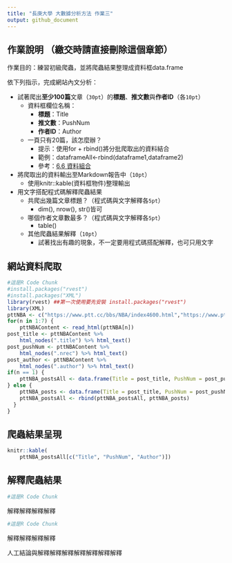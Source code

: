 ```yaml
---
title: "長庚大學 大數據分析方法 作業三"
output: github_document
---
```


## 作業說明 （繳交時請直接刪除這個章節）

作業目的：練習初級爬蟲，並將爬蟲結果整理成資料框data.frame

依下列指示，完成網站內文分析：

- 試著爬出**至少100篇**文章（`30pt`）的**標題**、**推文數**與**作者ID**（各`10pt`）
    - 資料框欄位名稱：
        - **標題**：Title
        - **推文數**：PushNum
        - **作者ID**：Author
    - 一頁只有20篇，該怎麼辦？
        - 提示：使用for + rbind()將分批爬取出的資料結合
        - 範例：dataframeAll<-rbind(dataframe1,dataframe2) 
        - 參考：[6.6 資料組合](http://yijutseng.github.io/DataScienceRBook/manipulation.html#section-6.6)
    
- 將爬取出的資料輸出至Markdown報告中（`10pt`）
    - 使用knitr::kable(資料框物件)整理輸出
    
- 用文字搭配程式碼解釋爬蟲結果 
    - 共爬出幾篇文章標題？（程式碼與文字解釋各`5pt`）
        - dim(), nrow(), str()皆可
    - 哪個作者文章數最多？（程式碼與文字解釋各`5pt`）
        - table()
    - 其他爬蟲結果解釋（`10pt`）
        - 試著找出有趣的現象，不一定要用程式碼搭配解釋，也可只用文字

    

## 網站資料爬取
```r
#這是R Code Chunk
#install.packages("rvest")
#install.packages("XML")
library(rvest) ##第一次使用要先安裝 install.packages("rvest")
library(XML)
pttNBA <- c("https://www.ptt.cc/bbs/NBA/index4600.html","https://www.ptt.cc/bbs/NBA/index4601.html", "https://www.ptt.cc/bbs/NBA/index4602.html", "https://www.ptt.cc/bbs/NBA/index4603.html", "https://www.ptt.cc/bbs/NBA/index4604.html", "https://www.ptt.cc/bbs/NBA/index4605.html", "https://www.ptt.cc/bbs/NBA/index4606.html")
for(n in 1:7) {
    pttNBAContent <- read_html(pttNBA[n])
post_title <- pttNBAContent %>%
    html_nodes(".title") %>% html_text()
post_pushNum <- pttNBAContent %>%
    html_nodes(".nrec") %>% html_text()
post_author <- pttNBAContent %>%
    html_nodes(".author") %>% html_text()
if(n == 1) {
    pttNBA_postsAll <- data.frame(Title = post_title, PushNum = post_pushNum, Author = post_author)
} else {
    pttNBA_posts <- data.frame(Title = post_title, PushNum = post_pushNum, Author = post_author)  
    pttNBA_postsAll <- rbind(pttNBA_postsAll, pttNBA_posts)
  }
}
```

## 爬蟲結果呈現
```r
knitr::kable(
    pttNBA_postsAll[c("Title", "PushNum", "Author")])
```

## 解釋爬蟲結果 
```r
#這是R Code Chunk
```

解釋解釋解釋解釋

```r
#這是R Code Chunk
```

解釋解釋解釋解釋

人工結論與解釋解釋解釋解釋解釋解釋解釋
